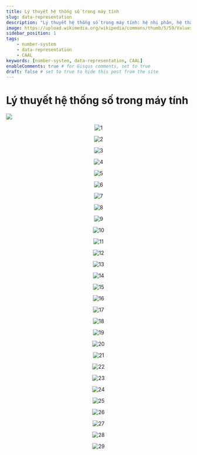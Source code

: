 ```yaml
---
title: Lý thuyết hệ thống số trong máy tính
slug: data-representation
description: "Lý thuyết hệ thống số trong máy tính: hệ nhị phân, hệ thập phân, hệ bát phân, hệ thập lục phân."
image: https://upload.wikimedia.org/wikipedia/commons/thumb/5/59/Values_of_digits_in_the_Decimal_numeral_system.svg/1280px-Values_of_digits_in_the_Decimal_numeral_system.svg.webp
sidebar_position: 1
tags:
    - number-system
    - data-representation
    - CAAL
keywords: [number-system, data-representation, CAAL]
enableComments: true # for Gisqus comments, set to true
draft: false # set to true to hide this post from the site
---
```



# Lý thuyết hệ thống số trong máy tính

[![](https://img.shields.io/badge/PDF-Download-green.svg)](https://github.com/ITUTE/CAAL/raw/main/TienNHM/Slides-VN/C1-Number-systems.pdf)

<p align="center">
    <img src="https://res.cloudinary.com/df3zf2d1g/image/upload/v1702192052/docs/caal/01-data-representation-computer-arithmetic/C1-Number-systems-01_yrpbbk.webp" loading='lazy' decoding='async' alt="1"/>
</p>

<p align="center">
    <img src="https://res.cloudinary.com/df3zf2d1g/image/upload/v1702192053/docs/caal/01-data-representation-computer-arithmetic/C1-Number-systems-02_cpdnhb.webp" loading='lazy' decoding='async' alt="2"/>
</p>

<p align="center">
    <img src="https://res.cloudinary.com/df3zf2d1g/image/upload/v1702192053/docs/caal/01-data-representation-computer-arithmetic/C1-Number-systems-03_vazlup.webp" loading='lazy' decoding='async' alt="3"/>
</p>

<p align="center">
    <img src="https://res.cloudinary.com/df3zf2d1g/image/upload/v1702192053/docs/caal/01-data-representation-computer-arithmetic/C1-Number-systems-04_edjjzj.webp" loading='lazy' decoding='async' alt="4"/>
</p>

<p align="center">
    <img src="https://res.cloudinary.com/df3zf2d1g/image/upload/v1702192053/docs/caal/01-data-representation-computer-arithmetic/C1-Number-systems-05_zgfd8m.webp" loading='lazy' decoding='async' alt="5"/>
</p>

<p align="center">
    <img src="https://res.cloudinary.com/df3zf2d1g/image/upload/v1702192054/docs/caal/01-data-representation-computer-arithmetic/C1-Number-systems-06_dp3s7c.webp" loading='lazy' decoding='async' alt="6"/>
</p>

<p align="center">
    <img src="https://res.cloudinary.com/df3zf2d1g/image/upload/v1702192054/docs/caal/01-data-representation-computer-arithmetic/C1-Number-systems-07_ts1oot.webp" loading='lazy' decoding='async' alt="7"/>
</p>

<p align="center">
    <img src="https://res.cloudinary.com/df3zf2d1g/image/upload/v1702192054/docs/caal/01-data-representation-computer-arithmetic/C1-Number-systems-08_my4tmw.webp" loading='lazy' decoding='async' alt="8"/>
</p>

<p align="center">
    <img src="https://res.cloudinary.com/df3zf2d1g/image/upload/v1702192054/docs/caal/01-data-representation-computer-arithmetic/C1-Number-systems-09_j3zdmw.webp" loading='lazy' decoding='async' alt="9"/>
</p>

<p align="center">
    <img src="https://res.cloudinary.com/df3zf2d1g/image/upload/v1702192055/docs/caal/01-data-representation-computer-arithmetic/C1-Number-systems-10_rimzst.webp" loading='lazy' decoding='async' alt="10"/>
</p>

<p align="center">
    <img src="https://res.cloudinary.com/df3zf2d1g/image/upload/v1702192065/docs/caal/01-data-representation-computer-arithmetic/C1-Number-systems-11_uxxoqb.webp" loading='lazy' decoding='async' alt="11"/>
</p>

<p align="center">
    <img src="https://res.cloudinary.com/df3zf2d1g/image/upload/v1702192065/docs/caal/01-data-representation-computer-arithmetic/C1-Number-systems-12_tzqwyb.webp" loading='lazy' decoding='async' alt="12"/>
</p>

<p align="center">
    <img src="https://res.cloudinary.com/df3zf2d1g/image/upload/v1702192065/docs/caal/01-data-representation-computer-arithmetic/C1-Number-systems-13_baby4a.webp" loading='lazy' decoding='async' alt="13"/>
</p>

<p align="center">
    <img src="https://res.cloudinary.com/df3zf2d1g/image/upload/v1702192066/docs/caal/01-data-representation-computer-arithmetic/C1-Number-systems-14_zdferu.webp" loading='lazy' decoding='async' alt="14"/>
</p>

<p align="center">
    <img src="https://res.cloudinary.com/df3zf2d1g/image/upload/v1702192066/docs/caal/01-data-representation-computer-arithmetic/C1-Number-systems-15_n6fpnf.webp" loading='lazy' decoding='async' alt="15"/>
</p>

<p align="center">
    <img src="https://res.cloudinary.com/df3zf2d1g/image/upload/v1702192066/docs/caal/01-data-representation-computer-arithmetic/C1-Number-systems-16_lhclki.webp" loading='lazy' decoding='async' alt="16"/>
</p>

<p align="center">
    <img src="https://res.cloudinary.com/df3zf2d1g/image/upload/v1702192066/docs/caal/01-data-representation-computer-arithmetic/C1-Number-systems-17_qr5esm.webp" loading='lazy' decoding='async' alt="17"/>
</p>

<p align="center">
    <img src="https://res.cloudinary.com/df3zf2d1g/image/upload/v1702192066/docs/caal/01-data-representation-computer-arithmetic/C1-Number-systems-18_rhoxid.webp" loading='lazy' decoding='async' alt="18"/>
</p>

<p align="center">
    <img src="https://res.cloudinary.com/df3zf2d1g/image/upload/v1702192067/docs/caal/01-data-representation-computer-arithmetic/C1-Number-systems-19_x3pzij.webp" loading='lazy' decoding='async' alt="19"/>
</p>

<p align="center">
    <img src="https://res.cloudinary.com/df3zf2d1g/image/upload/v1702192074/docs/caal/01-data-representation-computer-arithmetic/C1-Number-systems-20_a3jdr1.webp" loading='lazy' decoding='async' alt="20"/>
</p>

<p align="center">
    <img src="https://res.cloudinary.com/df3zf2d1g/image/upload/v1702192074/docs/caal/01-data-representation-computer-arithmetic/C1-Number-systems-21_wlfn4x.webp" loading='lazy' decoding='async' alt="21"/>
</p>

<p align="center">
    <img src="https://res.cloudinary.com/df3zf2d1g/image/upload/v1702192075/docs/caal/01-data-representation-computer-arithmetic/C1-Number-systems-22_s3szc5.webp" loading='lazy' decoding='async' alt="22"/>
</p>

<p align="center">
    <img src="https://res.cloudinary.com/df3zf2d1g/image/upload/v1702192075/docs/caal/01-data-representation-computer-arithmetic/C1-Number-systems-23_b7pqpe.webp" loading='lazy' decoding='async' alt="23"/>
</p>

<p align="center">
    <img src="https://res.cloudinary.com/df3zf2d1g/image/upload/v1702192052/docs/caal/01-data-representation-computer-arithmetic/C1-Number-systems-24_cjlak9.webp" loading='lazy' decoding='async' alt="24"/>
</p>

<p align="center">
    <img src="https://res.cloudinary.com/df3zf2d1g/image/upload/v1702192052/docs/caal/01-data-representation-computer-arithmetic/C1-Number-systems-25_g5ygkq.webp" loading='lazy' decoding='async' alt="25"/>
</p>

<p align="center">
    <img src="https://res.cloudinary.com/df3zf2d1g/image/upload/v1702192052/docs/caal/01-data-representation-computer-arithmetic/C1-Number-systems-26_demfqv.webp" loading='lazy' decoding='async' alt="26"/>
</p>

<p align="center">
    <img src="https://res.cloudinary.com/df3zf2d1g/image/upload/v1702192054/docs/caal/01-data-representation-computer-arithmetic/C1-Number-systems-27_a3abog.webp" loading='lazy' decoding='async' alt="27"/>
</p>

<p align="center">
    <img src="https://res.cloudinary.com/df3zf2d1g/image/upload/v1702192053/docs/caal/01-data-representation-computer-arithmetic/C1-Number-systems-28_ijwwjc.webp" loading='lazy' decoding='async' alt="28"/>
</p>

<p align="center">
    <img src="https://res.cloudinary.com/df3zf2d1g/image/upload/v1702192053/docs/caal/01-data-representation-computer-arithmetic/C1-Number-systems-29_j7j67i.webp" loading='lazy' decoding='async' alt="29"/>
</p>
